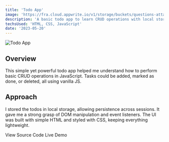 ```yaml
---
title: 'Todo App'
image: 'https://fra.cloud.appwrite.io/v1/storage/buckets/questions-attachment/files/684a72800002ed8ef61b/view?project=68465b0b0011b7d2e8b0&mode=admin'
description: 'A basic todo app to learn CRUD operations with local storage.'
techsUsed: 'HTML, CSS, JavaScript'
date: '2023-05-20'
---
```


<Image
  src="https://fra.cloud.appwrite.io/v1/storage/buckets/questions-attachment/files/684a72800002ed8ef61b/view?project=68465b0b0011b7d2e8b0&mode=admin"
  alt="Todo App"
  width={1200}
  height={400}
  className="aspect-video rounded-lg"
/>

## Overview

This simple yet powerful todo app helped me understand how to perform basic CRUD operations in JavaScript. Tasks could be added, marked as done, or deleted, all using vanilla JS.

## Approach

I stored the todos in local storage, allowing persistence across sessions. It gave me a strong grasp of DOM manipulation and event listeners. The UI was built with simple HTML and styled with CSS, keeping everything lightweight.

<div className="mt-6 flex gap-4">
  <Link
    href="https://github.com/Ace-Aryal/Learning_Web/tree/main/03_Javascript/projects"
    className="border-input bg-background hover:bg-accent hover:text-accent-foreground inline-flex items-center rounded-md border px-2 py-1 text-sm font-medium shadow-sm transition-colors"
  >
    <span>View Source Code</span>
  </Link>
  <Link
    href="https://ace-aryal.github.io/Learning_Web/03_Javascript/projects/CurrencyConverter/index.html"
    className="bg-primary text-primary-foreground hover:bg-primary/90 inline-flex h-8 items-center rounded-md px-2 py-1 text-sm font-medium shadow"
  >
    <span>Live Demo</span>
  </Link>
</div>
